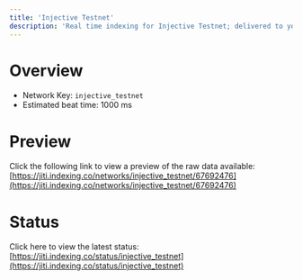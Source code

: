 ```yaml
---
title: 'Injective Testnet'
description: 'Real time indexing for Injective Testnet; delivered to you'
---
```


# Overview
- Network Key: `injective_testnet`
- Estimated beat time: 1000 ms

# Preview
Click the following link to view a preview of the raw data available: [https://jiti.indexing.co/networks/injective_testnet/67692476](https://jiti.indexing.co/networks/injective_testnet/67692476)

# Status
Click here to view the latest status: [https://jiti.indexing.co/status/injective_testnet](https://jiti.indexing.co/status/injective_testnet)
